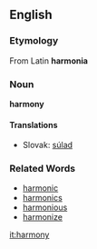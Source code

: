 == English ==
=== Etymology ===
From Latin '''harmonia'''
=== Noun ===
'''harmony'''
==== Translations ====
* Slovak: [[súlad]]
=== Related Words ===
* [[harmonic]]
* [[harmonics]]
* [[harmonious]]
* [[harmonize]]

[[it:harmony]]